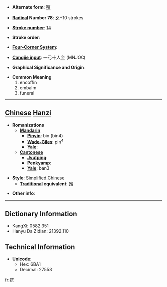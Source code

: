 * '''Alternate form''': [[殯]]

* '''[[Wiktionary:Chinese radical index| Radical]] Number 78''': [[Wiktionary:Chinese radical index 歹|歹]]+10 strokes

* '''[[Wiktionary:Chinese total strokes index|Stroke number]]''': [[Wiktionary:Chinese total strokes index 14|14]]

* '''Stroke order''': 

* '''[[Wiktionary:Chinese four corner index|Four-Corner System]]''': 

* '''[[Wiktionary:Chinese Cangjie index|Cangjie input]]''': 一弓十人金 (MNJOC)

* '''Graphical Significance and Origin''': 

* '''Common Meaning'''
*#encoffin
*# embalm
*# funeral


----

== [[Chinese]] [[Hanzi]] ==

* '''Romanizations'''
** '''[[Mandarin]]'''
*** '''[[Pinyin]]''': bìn (bin4)
*** '''[[Wade-Giles]]''': pin<sup>4</sup>
*** '''[[Yale]]''': 
** '''[[Cantonese]]'''
*** '''[[Jyutping]]''':
*** '''[[Penkyamp]]''': 
*** '''[[Yale]]''': ban3

* '''Style''': [[Simplified Chinese]] 
** '''[[Traditional Chinese|Traditional]] equivalent''': [[殯]]

* '''Other info''': 

----

== Dictionary Information ==

* KangXi: 0582.351
* Hanyu Da Zidian: 21392.110

== Technical Information ==

* '''Unicode''':
** Hex: 6BA1
** Decimal: 27553

[[fr:殡]]
